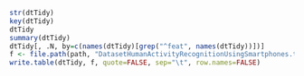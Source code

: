 ```r
str(dtTidy)
key(dtTidy)
dtTidy
summary(dtTidy)
dtTidy[, .N, by=c(names(dtTidy)[grep("^feat", names(dtTidy))])]
f <- file.path(path, "DatasetHumanActivityRecognitionUsingSmartphones.txt")
write.table(dtTidy, f, quote=FALSE, sep="\t", row.names=FALSE)
```
